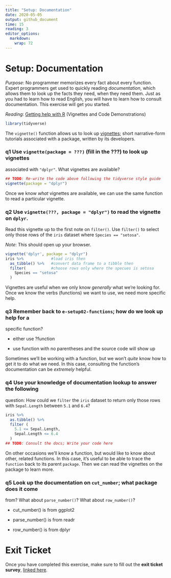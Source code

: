 ```yaml
---
title: "Setup: Documentation"
date: 2020-05-05
output: github_document
time: 15
reading: 3
editor_options: 
  markdown: 
    wrap: 72
---
```


# Setup: Documentation

*Purpose*: No programmer memorizes every fact about every function.
Expert programmers get used to quickly reading *documentation*, which
allows them to look up the facts they need, when they need them. Just as
you had to learn how to read English, you will have to learn how to
consult documentation. This exercise will get you started.

*Reading*: [Getting help with R](https://www.r-project.org/help.html)
(Vignettes and Code Demonstrations)

```r
library(tidyverse)
```

The `vignette()` function allows us to look up
[vignettes](https://stat.ethz.ch/R-manual/R-devel/library/utils/html/vignette.html);
short narrative-form tutorials associated with a package, written by its
developers.

### **q1** Use `vignette(package = ???)` (fill in the ???) to look up vignettes

associated with `"dplyr"`. What vignettes are available?

```r
## TODO: Re-write the code above following the tidyverse style guide
vignette(package = "dplyr")
```

Once we know *what* vignettes are available, we can use the same
function to read a particular vignette.

### **q2** Use `vignette(???, package = "dplyr")` to read the vignette on `dplyr`.

Read this vignette up to the first note on `filter()`. Use `filter()` to
select only those rows of the `iris` dataset where
`Species == "setosa"`.

*Note*: This should open up your browser.

```r
vignette('dplyr', package = "dplyr")
iris %>%            #load iris then
  as_tibble() %>%   #convert data frame to a tibble then
  filter(           #choose rows only where the specues is setosa
    Species == "setosa"
  )
```

Vignettes are useful when we only know *generally* what we're looking
for. Once we know the verbs (functions) we want to use, we need more
specific help.

### **q3** Remember back to `e-setup02-functions`; how do we look up help for a

specific function?

-   either use ?function

-   use function with no parentheses and the source code will show up

Sometimes we'll be working with a function, but we won't *quite* know
how to get it to do what we need. In this case, consulting the
function's documentation can be *extremely* helpful.

### **q4** Use your knowledge of documentation lookup to answer the following

question: How could we `filter` the `iris` dataset to return only those
rows with `Sepal.Length` between `5.1` and `6.4`?

```r
iris %>%
  as.tibble() %>%
  filter (
    5.1 <= Sepal.Length,
    Sepal.Length <= 6.4
  )
## TODO: Consult the docs; Write your code here
```

On other occasions we'll know a function, but would like to know about
other, related functions. In this case, it's useful to be able to trace
the `function` back to its parent `package`. Then we can read the
vignettes on the package to learn more.

### **q5** Look up the documentation on `cut_number`; what package does it come

from? What about `parse_number()`? What about `row_number()`?

-   cut_number() is from ggplot2

-   parse_number() is from readr

-   row_number() is from dplyr

<!-- include-exit-ticket -->

# Exit Ticket

<!-- -------------------------------------------------- -->

Once you have completed this exercise, make sure to fill out the **exit
ticket survey**, [linked
here](https://docs.google.com/forms/d/e/1FAIpQLSeuq2LFIwWcm05e8-JU84A3irdEL7JkXhMq5Xtoalib36LFHw/viewform?usp=pp_url&entry.693978880=e-setup03-docs-assignment.Rmd).
